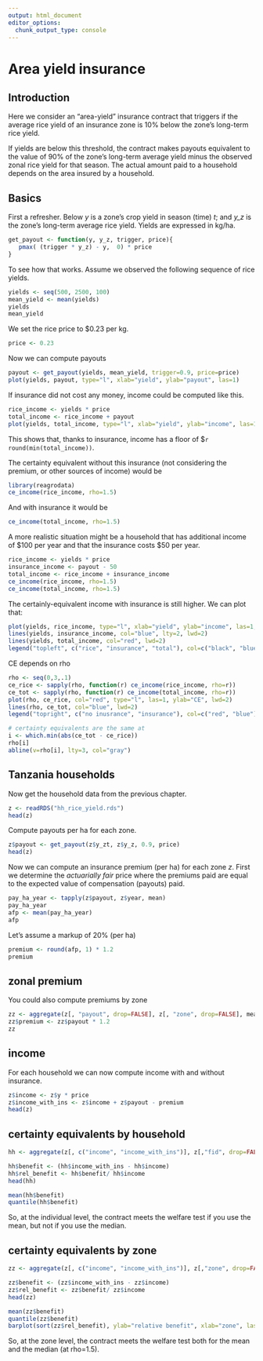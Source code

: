 ```yaml
---
output: html_document
editor_options: 
  chunk_output_type: console
---
```

# Area yield insurance

## Introduction 

Here we consider an "area-yield" insurance contract that triggers if the average rice yield of an insurance zone is 10% below the zone's long-term rice yield. 

If yields are below this threshold, the contract makes payouts equivalent to the value of 90% of the zone's long-term average yield minus the observed zonal rice yield for that season. The actual amount paid to a household depends on the area insured by a household. 


## Basics

First a refresher. Below *y* is a zone's crop yield in season (time)  *t*; and *y_z* is the zone's long-term average rice yield. Yields are expressed in kg/ha. 

```r
get_payout <- function(y, y_z, trigger, price){
   pmax( (trigger * y_z) - y,  0) * price
}
```

To see how that works. Assume we observed the following sequence of rice yields.

```r
yields <- seq(500, 2500, 100)
mean_yield <- mean(yields)
yields
mean_yield
```

We set the rice price to $0.23 per kg.
```r
price <- 0.23
```

Now we can compute payouts

```r
payout <- get_payout(yields, mean_yield, trigger=0.9, price=price)
plot(yields, payout, type="l", xlab="yield", ylab="payout", las=1)
```

If insurance did not cost any money, income could be computed like this.

```r
rice_income <- yields * price
total_income <- rice_income + payout
plot(yields, total_income, type="l", xlab="yield", ylab="income", las=1)
```

This shows that, thanks to insurance, income has a floor of $`r round(min(total_income))`. 

The certainty equivalent without this insurance (not considering the premium, or other sources of income) would be

```r
library(reagrodata)
ce_income(rice_income, rho=1.5)
```

And with insurance it would be
```r
ce_income(total_income, rho=1.5)
```

A more realistic situation might be a household that has additional income of $100 per year and that the insurance costs $50 per year.

```r
rice_income <- yields * price
insurance_income <- payout - 50
total_income <- rice_income + insurance_income
ce_income(rice_income, rho=1.5)
ce_income(total_income, rho=1.5)
```

The certainly-equivalent income with insurance is still higher. We can plot that:

```r
plot(yields, rice_income, type="l", xlab="yield", ylab="income", las=1, ylim=c(-60,600), lwd=2)
lines(yields, insurance_income, col="blue", lty=2, lwd=2)
lines(yields, total_income, col="red", lwd=2)
legend("topleft", c("rice", "insurance", "total"), col=c("black", "blue", "red"), lty=c(1,2,1), lwd=2)
```

CE depends on rho

```r
rho <- seq(0,3,.1)
ce_rice <- sapply(rho, function(r) ce_income(rice_income, rho=r))
ce_tot <- sapply(rho, function(r) ce_income(total_income, rho=r))
plot(rho, ce_rice, col="red", type="l", las=1, ylab="CE", lwd=2)
lines(rho, ce_tot, col="blue", lwd=2)
legend("topright", c("no inusrance", "insurance"), col=c("red", "blue"), lty=1, lwd=2 )

# certainty equivalents are the same at
i <- which.min(abs(ce_tot - ce_rice))
rho[i]
abline(v=rho[i], lty=3, col="gray")
```


## Tanzania households 

Now get the household data from the previous chapter.

```r
z <- readRDS("hh_rice_yield.rds")
head(z)
```

Compute payouts per ha for each zone.

```r
z$payout <- get_payout(z$y_zt, z$y_z, 0.9, price)
head(z)
```

Now we can compute an insurance premium (per ha) for each zone *z*. First we determine the *actuarially fair* price where the premiums paid are equal to the expected value of compensation (payouts) paid. 

```r
pay_ha_year <- tapply(z$payout, z$year, mean)
pay_ha_year
afp <- mean(pay_ha_year)
afp
```

Let's assume a markup of 20% (per ha)

```r
premium <- round(afp, 1) * 1.2
premium
```

## zonal premium

You could also compute premiums by zone 

```r
zz <- aggregate(z[, "payout", drop=FALSE], z[, "zone", drop=FALSE], mean)
zz$premium <- zz$payout * 1.2
zz
```


## income 

For each household we can now compute income with and without insurance. 

```r
z$income <- z$y * price
z$income_with_ins <- z$income + z$payout - premium
head(z)
```


## certainty equivalents by household

```r
hh <- aggregate(z[, c("income", "income_with_ins")], z[,"fid", drop=FALSE], function(i) ce_income(i, 1.5))

hh$benefit <- (hh$income_with_ins - hh$income)
hh$rel_benefit <- hh$benefit/ hh$income
head(hh)

mean(hh$benefit)
quantile(hh$benefit)
```

So, at the individual level, the contract meets the welfare test if you use the mean, but not if you use the median. 



## certainty equivalents by zone

```r
zz <- aggregate(z[, c("income", "income_with_ins")], z[,"zone", drop=FALSE], function(i) ce_income(i, 1.5))

zz$benefit <- (zz$income_with_ins - zz$income)
zz$rel_benefit <- zz$benefit/ zz$income
head(zz)

mean(zz$benefit)
quantile(zz$benefit)
barplot(sort(zz$rel_benefit), ylab="relative benefit", xlab="zone", las=1)
```

So, at the zone level, the contract meets the welfare test both for the mean and the median (at rho=1.5). 

